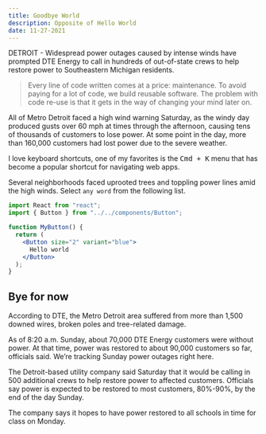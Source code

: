 ```yaml
---
title: Goodbye World
description: Opposite of Hello World
date: 11-27-2021
---
```


DETROIT - Widespread power outages caused by intense winds have prompted DTE
Energy to call in hundreds of out-of-state crews to help restore power to
Southeastern Michigan residents.

> Every line of code written comes at a price: maintenance. To avoid paying for
> a lot of code, we build reusable software. The problem with code re-use is
> that it gets in the way of changing your mind later on.

All of Metro Detroit faced a high wind warning Saturday, as the windy day
produced gusts over 60 mph at times through the afternoon, causing tens of
thousands of customers to lose power. At some point in the day, more than
160,000 customers had lost power due to the severe weather.

I love keyboard shortcuts, one of my favorites is the <kbd><Kbd>Cmd</Kbd> +
<Kbd>K</Kbd></kbd> menu that has become a popular shortcut for navigating web
apps.

Several neighborhoods faced uprooted trees and toppling power lines amid the
high winds. Select `any word` from the following list.

```jsx line=2,6-8 showLineNumbers
import React from "react";
import { Button } from "../../components/Button";

function MyButton() {
  return (
    <Button size="2" variant="blue">
      Hello world
    </Button>
  );
}
```

## Bye for now

According to DTE, the Metro Detroit area suffered from more than 1,500 downed
wires, broken poles and tree-related damage.

As of 8:20 a.m. Sunday, about 70,000 DTE Energy customers were without power. At
that time, power was restored to about 90,000 customers so far, officials said.
We’re tracking Sunday power outages right here.

The Detroit-based utility company said Saturday that it would be calling in 500
additional crews to help restore power to affected customers. Officials say
power is expected to be restored to most customers, 80%-90%, by the end of the
day Sunday.

The company says it hopes to have power restored to all schools in time for
class on Monday.
